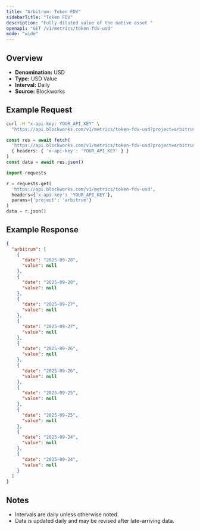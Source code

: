 ```yaml
---
title: "Arbitrum: Token FDV"
sidebarTitle: "Token FDV"
description: "Fully diluted value of the native asset "
openapi: "GET /v1/metrics/token-fdv-usd"
mode: "wide"
---
```


## Overview

- **Denomination:** USD
- **Type:** USD Value
- **Interval:** Daily
- **Source:** Blockworks

## Example Request

<CodeGroup>

```bash cURL
curl -H "x-api-key: YOUR_API_KEY" \
  "https://api.blockworks.com/v1/metrics/token-fdv-usd?project=arbitrum"
```

```typescript TypeScript
const res = await fetch(
  'https://api.blockworks.com/v1/metrics/token-fdv-usd?project=arbitrum',
  { headers: { 'x-api-key': 'YOUR_API_KEY' } }
)
const data = await res.json()
```

```python Python
import requests

r = requests.get(
  'https://api.blockworks.com/v1/metrics/token-fdv-usd',
  headers={'x-api-key': 'YOUR_API_KEY'},
  params={'project': 'arbitrum'}
)
data = r.json()
```

</CodeGroup>

## Example Response

```json
{
  "arbitrum": [
    {
      "date": "2025-09-28",
      "value": null
    },
    {
      "date": "2025-09-28",
      "value": null
    },
    {
      "date": "2025-09-27",
      "value": null
    },
    {
      "date": "2025-09-27",
      "value": null
    },
    {
      "date": "2025-09-26",
      "value": null
    },
    {
      "date": "2025-09-26",
      "value": null
    },
    {
      "date": "2025-09-25",
      "value": null
    },
    {
      "date": "2025-09-25",
      "value": null
    },
    {
      "date": "2025-09-24",
      "value": null
    },
    {
      "date": "2025-09-24",
      "value": null
    }
  ]
}
```

## Notes
- Intervals are daily unless otherwise noted.
- Data is updated daily and may be revised after late-arriving data.